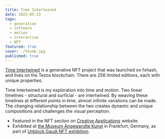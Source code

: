 ```yaml
---
title: Time Intertwined
date: 2022-05-23
tags:
  - generative
  - software
  - motion
  - interactive
  - NFT
featured: true
cover: ./thumb.jpg
published: true
---
```



[Time Intertwined](https://www.fxhash.xyz/generative/13526) is a generative NFT project that was launched on fxhash, and lives on the Tezos blockchain. There are 256 limited editions, each with unique properties.

Time Intertwined is my exploration into time and motion. Two linear timelines - structural and surficial - are intertwined. By weaving these timelines at different points in time, almost infinite variations can be made. The changing relationship between the two creates dynamic and unique compositions and challenges the visual perception.

- Featured in the NFT section on [Creative Applications](https://www.creativeapplications.net/nft/time-intertwined-daeinc/) website.
- Exhibited at [the Museum Angewandte Kunst](https://www.museumangewandtekunst.de/en/visit/exhibitions/unblock-gaudi/) in Frankfurt, Germany, as part of [Unblock Gaudi NFT exhibition](https://unblockgaudi.xyz/week-section).

<FxHash title="time-intertwined" maxCols={6} />
